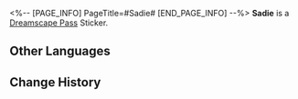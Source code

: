 <%-- [PAGE_INFO]
PageTitle=#Sadie#
[END_PAGE_INFO] --%>
{{Stub|Location information}}
{{Item Infobox
|id          = 223252
|image       = Dreamscape Pass Sticker Sadie.png{{subst:void|<!--$UPLOAD:<<SpriteOutput/TravelBrochure/StickFigures/223252.png>-<Dreamscape Pass Sticker Sadie.png>-<Item Icons>>-->}}
|type        = Dreamscape Pass Sticker
|type2       = Talking Clock Stickers
|invCategory = 
|rarity      = 4
|effect      = 
|description = Digital stickers that can be used to decorate the pages of the Dreamtour Handbook. They come in many different styles.
|source1     = [[Obtain three "Sad" Gears]]
}}
{{Description|At two o'clock. Incessant weeping.}}
'''Sadie''' is a [[Dreamscape Pass]] Sticker.

==Other Languages==
{{Other Languages
|en   = Sadie
|zhs  = 悲伤小子
|zht  = 悲傷小子
|ja   = サッドボーイ
|ko   = 슬픈 소년
|es   = Tristín
|fr   = Tristouille
|ru   = Грустинка
|th   = เจ้าหนูแสนเศร้า
|vi   = Cậu Bé Bi Thương
|de   = Trauri
|id   = Clockie Sedih
|pt   = Tisti
}}

==Change History==
{{Change History|2.0}}